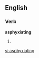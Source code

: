 ==English==

===Verb===
'''asphyxiating'''

# {{present participle of|asphyxiate}}

[[vi:asphyxiating]]